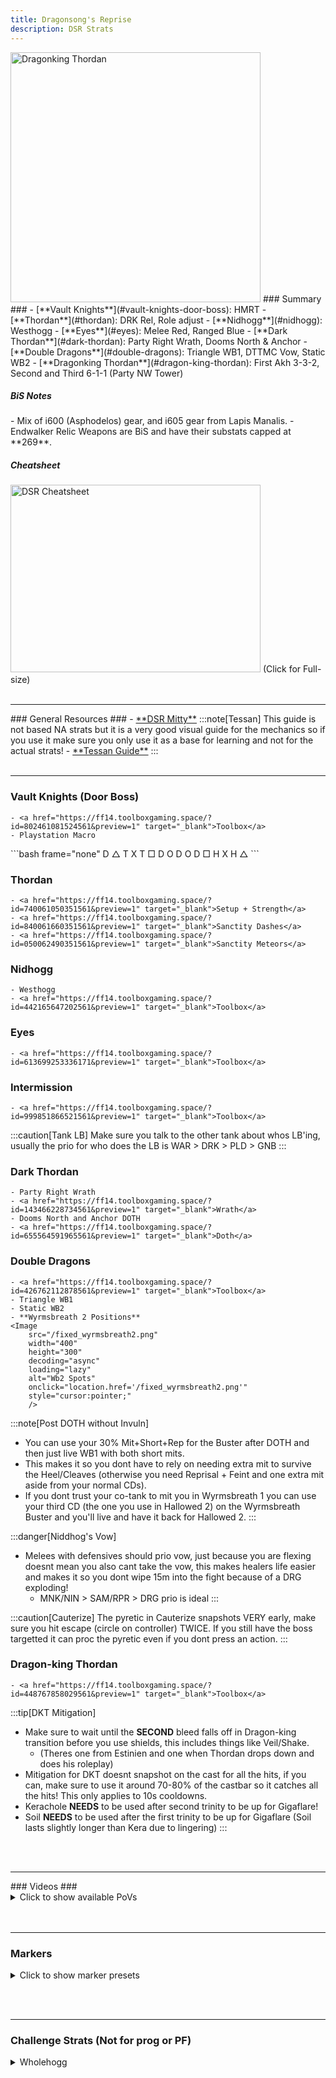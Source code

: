 ```yaml
---
title: Dragonsong's Reprise
description: DSR Strats
---
```



<link
  rel="stylesheet"
  media="(prefers-color-scheme:dark)"
  href="https://cdn.jsdelivr.net/npm/@shoelace-style/shoelace@2.15.1/cdn/themes/dark.css"
  onload="document.documentElement.classList.add('sl-theme-dark');"
/>
<script type="module" src="https://cdn.jsdelivr.net/npm/@shoelace-style/shoelace@2.15.1/cdn/shoelace-autoloader.js"></script>
<body>
<Image width="400" height="400" class="ulti-tooltip" loading="eager" alt="Dragonking Thordan" src="/dkt.webp"/>

<sl-card class="card-basic ulti-summary">
### Summary ###
- [**Vault Knights**](#vault-knights-door-boss): HMRT
- [**Thordan**](#thordan): DRK Rel, Role adjust
- [**Nidhogg**](#nidhogg): Westhogg
- [**Eyes**](#eyes): Melee Red, Ranged Blue
- [**Dark Thordan**](#dark-thordan): Party Right Wrath, Dooms North & Anchor
- [**Double Dragons**](#double-dragons): Triangle WB1, DTTMC Vow, Static WB2
- [**Dragonking Thordan**](#dragon-king-thordan): First Akh 3-3-2, Second and Third 6-1-1 (Party NW Tower)
</sl-card>

<h5>BiS Notes</h5>
- Mix of i600 (Asphodelos) gear, and i605 gear from Lapis Manalis.
- Endwalker Relic Weapons are BiS and have their substats capped at **269**.

<h5>Cheatsheet</h5>
<Image
    src="/dsrcheatsheet.png"
    width="400"
    height="300"
    decoding="async"
    loading="eager"
    alt="DSR Cheatsheet"
    onclick="window.open('/dsrcheatsheet.png','_blank')"
    style="cursor:pointer;"
/>
(Click for Full-size)
<br></br>
<hr></hr>
### General Resources ###
- <a href="https://docs.google.com/spreadsheets/d/1sUEuFDGa_Qg4SYHo4y7b4oEvUGvmhkUMn2rPdXdWEo0/edit#gid=263338920" target="_blank">**DSR Mitty**</a>
:::note[Tessan]
This guide is not based NA strats but it is a very good visual guide for the mechanics so if you use it make sure you only use it as a base for learning and not for the actual strats!
- <a href="https://www.youtube.com/watch?v=A-P1eXE18ko" target="_blank">**Tessan Guide**</a>
:::
<br></br>
<hr></hr>

### Vault Knights (Door Boss) ### 
    - <a href="https://ff14.toolboxgaming.space/?id=802461081524561&preview=1" target="_blank">Toolbox</a>
    - Playstation Macro

<div class="dkt-macro">
    ```bash frame="none"
    D △   T X   T □ 
    D O         D O 
    D □   H X   H △
    ```
</div>

### Thordan ### 
    - <a href="https://ff14.toolboxgaming.space/?id=740061050351561&preview=1" target="_blank">Setup + Strength</a>
    - <a href="https://ff14.toolboxgaming.space/?id=840061660351561&preview=1" target="_blank">Sanctity Dashes</a>
    - <a href="https://ff14.toolboxgaming.space/?id=050062490351561&preview=1" target="_blank">Sanctity Meteors</a>

### Nidhogg ### 
    - Westhogg
    - <a href="https://ff14.toolboxgaming.space/?id=442165647202561&preview=1" target="_blank">Toolbox</a>

### Eyes ### 
    - <a href="https://ff14.toolboxgaming.space/?id=613699253336171&preview=1" target="_blank">Toolbox</a>

### Intermission ### 
    - <a href="https://ff14.toolboxgaming.space/?id=999851866521561&preview=1" target="_blank">Toolbox</a>
:::caution[Tank LB]
    Make sure you talk to the other tank about whos LB'ing, usually the prio for who does the LB is WAR > DRK > PLD > GNB
:::

### Dark Thordan ### 
    - Party Right Wrath
    - <a href="https://ff14.toolboxgaming.space/?id=143466228734561&preview=1" target="_blank">Wrath</a>
    - Dooms North and Anchor DOTH
    - <a href="https://ff14.toolboxgaming.space/?id=655564591965561&preview=1" target="_blank">Doth</a>

### Double Dragons ### 
    - <a href="https://ff14.toolboxgaming.space/?id=426762112878561&preview=1" target="_blank">Toolbox</a>
    - Triangle WB1
    - Static WB2
    - **Wyrmsbreath 2 Positions**
    <Image
        src="/fixed_wyrmsbreath2.png"
        width="400"
        height="300"
        decoding="async"
        loading="lazy"
        alt="Wb2 Spots"
        onclick="location.href='/fixed_wyrmsbreath2.png'"
        style="cursor:pointer;"
        />

:::note[Post DOTH without Invuln]
- You can use your 30% Mit+Short+Rep for the Buster after DOTH and then just live WB1 with both short mits.
- This makes it so you dont have to rely on needing extra mit to survive the Heel/Cleaves (otherwise you need Reprisal + Feint and one extra mit aside from your normal CDs).
- If you dont trust your co-tank to mit you in Wyrmsbreath 1 you can use your third CD (the one you use in Hallowed 2) on the Wyrmsbreath Buster and you'll live and have it back for Hallowed 2.
:::

:::danger[Niddhog's Vow]
- Melees with defensives should prio vow, just because you are flexing doesnt mean you also cant take the vow, this makes healers life easier and makes it so you dont wipe 15m into the fight because of a DRG exploding!
    - MNK/NIN > SAM/RPR > DRG prio is ideal
:::

:::caution[Cauterize]
The pyretic in Cauterize snapshots VERY early, make sure you hit escape (circle on controller) TWICE. If you still have the boss targetted it can proc the pyretic even if you dont press an action.
:::

### Dragon-king Thordan ###

    - <a href="https://ff14.toolboxgaming.space/?id=448767858029561&preview=1" target="_blank">Toolbox</a>

:::tip[DKT Mitigation]
- Make sure to wait until the **SECOND** bleed falls off in Dragon-king transition before you use shields, this includes things like Veil/Shake.
    - (Theres one from Estinien and one when Thordan drops down and does his roleplay)
- Mitigation for DKT doesnt snapshot on the cast for all the hits, if you can, make sure to use it around 70-80% of the castbar so it catches all the hits! This only applies to 10s cooldowns.
- Kerachole **NEEDS** to be used after second trinity to be up for Gigaflare! 
- Soil **NEEDS** to be used after the first trinity to be up for Gigaflare (Soil lasts slightly longer than Kera due to lingering)
:::

<br></br>
<hr></hr>
### Videos ###

<details>
<summary>Click to show available PoVs</summary>
<p> WORK IN PROGRESS </p>
</details>
<br></br>
<hr></hr>

### Markers ###

<details>
<summary>Click to show marker presets</summary>


**Fight Markers**
```
{"Name":"DSR","MapID":788,"A":{"X":99.855,"Y":0.0,"Z":90.945,"ID":0,"Active":true},"B":{"X":114.277,"Y":0.0,"Z":87.155,"ID":1,"Active":true},"C":{"X":109.996,"Y":0.0,"Z":99.53,"ID":2,"Active":true},"D":{"X":114.097,"Y":0.0,"Z":113.67,"ID":3,"Active":true},"One":{"X":99.736,"Y":0.0,"Z":109.786,"ID":4,"Active":true},"Two":{"X":86.199,"Y":0.0,"Z":113.988,"ID":5,"Active":true},"Three":{"X":90.829,"Y":0.0,"Z":99.399,"ID":6,"Active":true},"Four":{"X":85.728,"Y":0.0,"Z":86.084,"ID":7,"Active":true}}
```
**PF Setup Markers:**

- P1 (Door Boss)

```
{"Name":"Door Boss","MapID":788,"A":{"X":93.331,"Y":0.0,"Z":103.162,"ID":0,"Active":true},"B":{"X":96.814,"Y":0.0,"Z":106.709,"ID":1,"Active":true},"C":{"X":103.22,"Y":0.0,"Z":106.669,"ID":2,"Active":true},"D":{"X":106.601,"Y":0.0,"Z":103.18,"ID":3,"Active":true},"One":{"X":93.138,"Y":0.0,"Z":96.407,"ID":4,"Active":true},"Two":{"X":96.841,"Y":0.0,"Z":93.281,"ID":5,"Active":true},"Three":{"X":103.441,"Y":0.0,"Z":93.119,"ID":6,"Active":true},"Four":{"X":106.664,"Y":0.0,"Z":96.403,"ID":7,"Active":true}}
```

- Strength Spots
```
{"Name":"Strength","MapID":788,"A":{"X":106.846,"Y":0.0,"Z":116.184,"ID":0,"Active":true},"B":{"X":107.397,"Y":0.0,"Z":118.676,"ID":1,"Active":true},"C":{"X":104.447,"Y":0.0,"Z":119.195,"ID":2,"Active":true},"D":{"X":109.116,"Y":0.0,"Z":117.392,"ID":3,"Active":true},"One":{"X":94.47,"Y":0.0,"Z":115.901,"ID":4,"Active":true},"Two":{"X":92.074,"Y":0.0,"Z":117.757,"ID":5,"Active":true},"Three":{"X":94.763,"Y":0.0,"Z":118.15,"ID":6,"Active":true},"Four":{"X":97.031,"Y":0.0,"Z":118.161,"ID":7,"Active":true}}
```

- Sanctity Spots
```
{"Name":"Sanctity","MapID":788,"A":{"X":0.0,"Y":0.0,"Z":0.0,"ID":0,"Active":false},"B":{"X":0.0,"Y":0.0,"Z":0.0,"ID":1,"Active":false},"C":{"X":0.0,"Y":0.0,"Z":0.0,"ID":2,"Active":false},"D":{"X":0.0,"Y":0.0,"Z":0.0,"ID":3,"Active":false},"One":{"X":99.362,"Y":0.0,"Z":114.586,"ID":4,"Active":true},"Two":{"X":101.827,"Y":0.0,"Z":117.677,"ID":5,"Active":true},"Three":{"X":97.304,"Y":0.0,"Z":117.619,"ID":6,"Active":true},"Four":{"X":98.707,"Y":0.0,"Z":119.762,"ID":7,"Active":true}}
```

- Death of the Heavens Conga
```
{"Name":"DOTH","MapID":788,"A":{"X":93.526,"Y":0.0,"Z":115.076,"ID":0,"Active":true},"B":{"X":96.365,"Y":0.0,"Z":114.982,"ID":1,"Active":true},"C":{"X":99.539,"Y":0.0,"Z":115.437,"ID":2,"Active":true},"D":{"X":102.014,"Y":0.0,"Z":115.455,"ID":3,"Active":true},"One":{"X":104.624,"Y":0.0,"Z":115.241,"ID":4,"Active":true},"Two":{"X":107.104,"Y":0.0,"Z":115.136,"ID":5,"Active":true},"Three":{"X":109.267,"Y":0.0,"Z":114.065,"ID":6,"Active":true},"Four":{"X":111.342,"Y":0.0,"Z":113.233,"ID":7,"Active":true}}
```

- Wyrmsbreath 1
```
{"Name":"WB1","MapID":788,"A":{"X":0.0,"Y":0.0,"Z":0.0,"ID":0,"Active":false},"B":{"X":0.0,"Y":0.0,"Z":0.0,"ID":1,"Active":false},"C":{"X":0.0,"Y":0.0,"Z":0.0,"ID":2,"Active":false},"D":{"X":0.0,"Y":0.0,"Z":0.0,"ID":3,"Active":false},"One":{"X":101.281,"Y":0.0,"Z":114.619,"ID":4,"Active":true},"Two":{"X":97.562,"Y":0.0,"Z":118.983,"ID":5,"Active":true},"Three":{"X":105.705,"Y":0.0,"Z":118.434,"ID":6,"Active":true},"Four":{"X":0.0,"Y":0.0,"Z":0.0,"ID":7,"Active":false}}
```

- Static Wyrmsbreath

```
{"Name":"Static WB2","MapID":788,"A":{"X":98.528,"Y":0.0,"Z":111.513,"ID":0,"Active":true},"B":{"X":99.416,"Y":0.0,"Z":119.375,"ID":1,"Active":true},"C":{"X":0.0,"Y":0.0,"Z":0.0,"ID":2,"Active":false},"D":{"X":0.0,"Y":0.0,"Z":0.0,"ID":3,"Active":false},"One":{"X":95.583,"Y":0.0,"Z":119.301,"ID":4,"Active":true},"Two":{"X":98.077,"Y":0.0,"Z":116.847,"ID":5,"Active":true},"Three":{"X":100.039,"Y":0.0,"Z":114.569,"ID":6,"Active":true},"Four":{"X":102.236,"Y":0.0,"Z":112.416,"ID":7,"Active":true}}
```
</details>

<br></br>
<hr></hr>

### Challenge Strats (Not for prog or PF) ###
<details>
<summary>Wholehogg</summary>
<iframe title="Wholehogg" loading="lazy" class="excalidraw" src="https://link.excalidraw.com/p/readonly/hlyKQ34t3yAJXlmR574R?darkMode=true" width="100%" min-height="5000px" style="border: none;"></iframe>
</details>
<Footer/>
</body>
